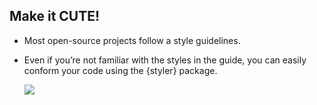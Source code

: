 
## Make it CUTE!

* Most open-source projects follow a style guidelines.

* Even if you're not familiar with the styles in the guide, you can easily conform your code using the {styler} package.

  ![](Images/styler.png)

